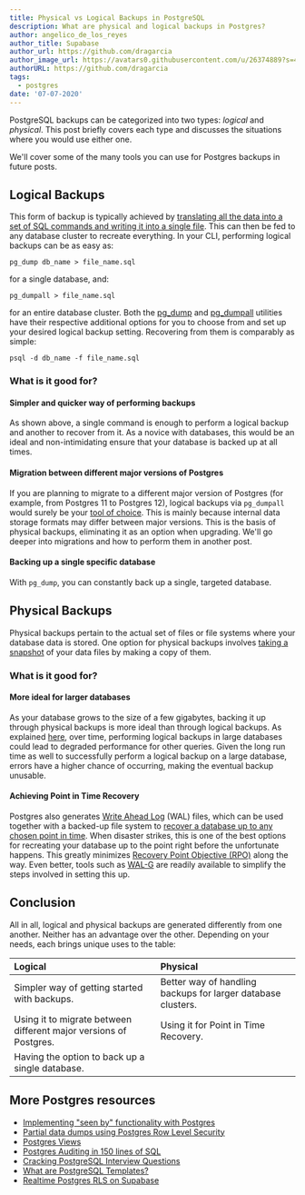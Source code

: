 ```yaml
---
title: Physical vs Logical Backups in PostgreSQL
description: What are physical and logical backups in Postgres?
author: angelico_de_los_reyes
author_title: Supabase
author_url: https://github.com/dragarcia
author_image_url: https://avatars0.githubusercontent.com/u/26374889?s=400&u=f5e35e9b47a50fa2b4d8c4bb96babd921071bcf1&v=4
authorURL: https://github.com/dragarcia
tags:
  - postgres
date: '07-07-2020'
---
```


PostgreSQL backups can be categorized into two types: _logical_ and _physical_. This post briefly covers each type and discusses the situations where you would use either one.

We'll cover some of the many tools you can use for Postgres backups in future posts.

<!--truncate-->

## Logical Backups

This form of backup is typically achieved by [translating all the data into a set of SQL commands and writing it into a single file](https://www.postgresql.org/docs/current/backup-dump.html). This can then be fed to any database cluster to recreate everything. In your CLI, performing logical backups can be as easy as:

```shell
pg_dump db_name > file_name.sql
```

for a single database, and:

```shell
pg_dumpall > file_name.sql
```

for an entire database cluster. Both the [pg_dump](https://www.postgresql.org/docs/current/app-pgdump.html) and [pg_dumpall](https://www.postgresql.org/docs/current/app-pg-dumpall.html) utilities have their respective additional options for you to choose from and set up your desired logical backup setting. Recovering from them is comparably as simple:

```shell
psql -d db_name -f file_name.sql
```

### What is it good for?

#### Simpler and quicker way of performing backups

As shown above, a single command is enough to perform a logical backup and another to recover from it. As a novice with databases, this would be an ideal and non-intimidating ensure that your database is backed up at all times.

#### Migration between different major versions of Postgres

If you are planning to migrate to a different major version of Postgres (for example, from Postgres 11 to Postgres 12), logical backups via `pg_dumpall` would surely be your [tool of choice](https://www.postgresql.org/docs/current/upgrading.html). This is mainly because internal data storage formats may differ between major versions. This is the basis of physical backups, eliminating it as an option when upgrading. We'll go deeper into migrations and how to perform them in another post.

#### Backing up a single specific database

With `pg_dump`, you can constantly back up a single, targeted database.

## Physical Backups

Physical backups pertain to the actual set of files or file systems where your database data is stored. One option for physical backups involves [taking a snapshot](https://www.postgresql.org/docs/current/backup-file.html) of your data files by making a copy of them.

### What is it good for?

#### More ideal for larger databases

As your database grows to the size of a few gigabytes, backing it up through physical backups is more ideal than through logical backups. As explained [here](https://devcenter.heroku.com/articles/heroku-postgres-data-safety-and-continuous-protection#the-performance-impact-of-logical-backups), over time, performing logical backups in large databases could lead to degraded performance for other queries. Given the long run time as well to successfully perform a logical backup on a large database, errors have a higher chance of occurring, making the eventual backup unusable.

#### Achieving Point in Time Recovery

Postgres also generates [Write Ahead Log](https://www.postgresql.org/docs/current/wal-intro.html) (WAL) files, which can be used together with a backed-up file system to [recover a database up to any chosen point in time](https://www.postgresql.org/docs/current/continuous-archiving.html). When disaster strikes, this is one of the best options for recreating your database up to the point right before the unfortunate happens. This greatly minimizes [Recovery Point Objective (RPO)](https://www.ibm.com/services/business-continuity/rpo) along the way. Even better, tools such as [WAL-G](https://github.com/wal-g/wal-g) are readily available to simplify the steps involved in setting this up.

## Conclusion

All in all, logical and physical backups are generated differently from one another. Neither has an advantage over the other. Depending on your needs, each brings unique uses to the table:

| Logical                                                           | Physical                                                     |
| :---------------------------------------------------------------- | :----------------------------------------------------------- |
| Simpler way of getting started with backups.                      | Better way of handling backups for larger database clusters. |
| Using it to migrate between different major versions of Postgres. | Using it for Point in Time Recovery.                         |
| Having the option to back up a single database.                   |                                                              |

## More Postgres resources

- [Implementing "seen by" functionality with Postgres](https://supabase.com/blog/2022/07/18/seen-by-in-postgresql)
- [Partial data dumps using Postgres Row Level Security](https://supabase.com/blog/2022/06/28/partial-postgresql-data-dumps-with-rls)
- [Postgres Views](https://supabase.com/blog/2020/11/18/postgresql-views)
- [Postgres Auditing in 150 lines of SQL](https://supabase.com/blog/2022/03/08/audit)
- [Cracking PostgreSQL Interview Questions](https://supabase.com/blog/2021/02/27/cracking-postgres-interview)
- [What are PostgreSQL Templates?](https://supabase.com/blog/2020/07/09/postgresql-templates)
- [Realtime Postgres RLS on Supabase](https://supabase.com/blog/2021/12/01/realtime-row-level-security-in-postgresql)

